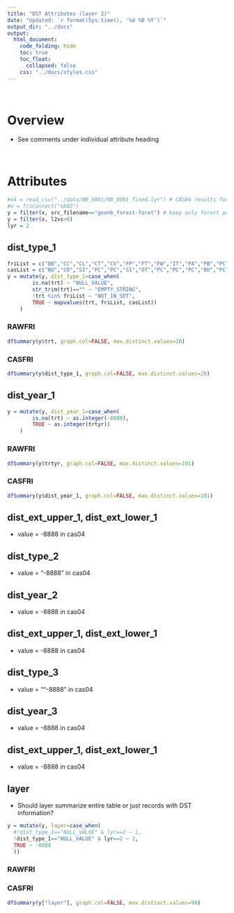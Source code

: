 ```yaml
---  
title: "DST Attributes (layer 2)"
date: "Updated: `r format(Sys.time(), '%d %B %Y')`"
output_dir: "../docs"
output:  
  html_document:  
    code_folding: hide
    toc: true
    toc_float:
      collapsed: false
    css: "../docs/styles.css"
---  
```


<br>

# Overview

  * See comments under individual attribute heading

<br>

# Attributes

```r
#x4 = read_csv("../data/NB_0001/NB_0001_fixed.lyr") # CAS04 results for comparison
#x = friConnect("nb02")
y = filter(x, src_filename=="geonb_forest-foret") # keep only forest polygons
y = filter(x, l2vs>0)
lyr = 2
```

## dist_type_1 {.tabset}

```r
friList = c("BB","CC","CL","CT","CV","FP","FT","FW","IT","PA","PB","PC","PL","PT","RC","RR","SA","SC","SH","SR","ST","TI","TP")
casList = c("BU","CO","SI","PC","PC","SI","OT","PC","PC","PC","BU","PC","SI","OT","PC","OT","PC","PC","PC","PC","PC","SI","PC")
y = mutate(y, dist_type_1=case_when(
        is.na(trt) ~ "NULL_VALUE",
        str_trim(trt)=="" ~ "EMPTY_STRING",
        !trt %in% friList ~ "NOT_IN_SET",
        TRUE ~ mapvalues(trt, friList, casList))
    )
```

### RAWFRI
```r
dfSummary(y$trt, graph.col=FALSE, max.distinct.values=20)
```

### CASFRI
```r
dfSummary(y$dist_type_1, graph.col=FALSE, max.distinct.values=20)
```

## dist_year_1 {.tabset}

```r
y = mutate(y, dist_year_1=case_when(
        is.na(trt) ~ as.integer(-8888),
        TRUE ~ as.integer(trtyr))
    )
```

### RAWFRI
```r
dfSummary(y$trtyr, graph.col=FALSE, max.distinct.values=101)
```

### CASFRI
```r
dfSummary(y$dist_year_1, graph.col=FALSE, max.distinct.values=101)
```

## dist_ext_upper_1, dist_ext_lower_1 {.tabset}

  * value = -8888 in cas04

## dist_type_2 {.tabset}

* value = "-8888" in cas04

## dist_year_2 {.tabset}

* value = -8888 in cas04

## dist_ext_upper_1, dist_ext_lower_1 {.tabset}

* value = -8888 in cas04

## dist_type_3 {.tabset}

* value = ""-8888" in cas04

## dist_year_3 {.tabset}

* value = -8888 in cas04

## dist_ext_upper_1, dist_ext_lower_1 {.tabset}

* value = -8888 in cas04

## layer {.tabset}

  * Should layer summarize entire table or just records with DST information?

```r
y = mutate(y, layer=case_when(
  #!dist_type_1=="NULL_VALUE" & lyr==1 ~ 1,
  !dist_type_1=="NULL_VALUE" & lyr==2 ~ 2,
  TRUE ~ -8888
  ))
```

### RAWFRI

### CASFRI

```r
dfSummary(y["layer"], graph.col=FALSE, max.distinct.values=99)
```

